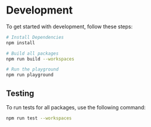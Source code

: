 
# Development

To get started with development, follow these steps:

```bash
# Install Dependencies
npm install

# Build all packages
npm run build --workspaces

# Run the playground
npm run playground
```

## Testing

To run tests for all packages, use the following command:

```bash
npm run test --workspaces
```
